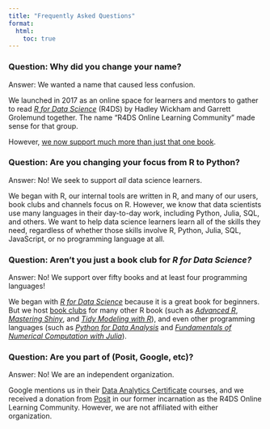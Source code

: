 ```yaml
---
title: "Frequently Asked Questions"
format:
  html:
    toc: true
---
```


### Question: Why did you change your name? {#name-change}

Answer: We wanted a name that caused less confusion.

We launched in 2017 as an online space for learners and mentors to gather to read [*R for Data Science*](https://r4ds.hadley.nz/) (R4DS) by Hadley Wickham and Garrett Grolemund together. 
The name "R4DS Online Learning Community" made sense for that group. 

However, [we now support much more than just that one book](#r4ds-club).

### Question: Are you changing your focus from R to Python? {#focus}

Answer: No! 
We seek to support *all* data science learners.

We began with R, our internal tools are written in R, and many of our users, book clubs and channels focus on R. 
However, we know that data scientists use many languages in their day-to-day work, including Python, Julia, SQL, and others.
We want to help data science learners learn all of the skills they need, regardless of whether those skills involve R, Python, Julia, SQL, JavaScript, or no programming language at all.

### Question: Aren't you just a book club for *R for Data Science?* {#r4ds-club}

Answer: No! 
We support over fifty books and at least four programming languages!

We began with [*R for Data Science*](https://r4ds.hadley.nz/) because it is a great book for beginners.
But we host [book clubs](bookclubs.qmd) for many other R book (such as [*Advanced R*](https://dslc.io/advr), [*Mastering Shiny*](https://dslc.io/mshiny), and [*Tidy Modeling with R*](https://dslc.io/tmwr)), and even other programming languages (such as [*Python for Data Analysis*](https://dslc.io/py4da) and [*Fundamentals of Numerical Computation with Julia*](https://dslc.io/fnc)).

### Question: Are you part of (Posit, Google, etc)? {#independent}

Answer: No! 
We are an independent organization.

Google mentions us in their [Data Analytics Certificate](https://grow.google/certificates/data-analytics) courses,
and we received a donation from [Posit](https://posit.co/) in our former incarnation as the R4DS Online Learning Community.
However, we are not affiliated with either organization.

<br>
<br>
<br>
<br>
<br>
<br>
<br>
<br>
<br>
<br>
<br>
<br>
<br>
<br>
<br>
<br>
<br>
<br>
<br>
<br>
